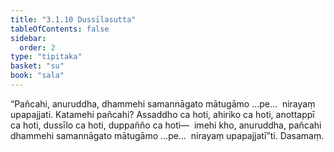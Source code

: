 ```yaml
---
title: "3.1.10 Dussīlasutta"
tableOfContents: false
sidebar:
  order: 2
type: "tipitaka"
basket: "su"
book: "sala"
---
```



<DynamicBreadcrumb />

<Division number="289" book="sala" bookNo="13" page="439">

<Paragraph number="1259" book="sala">
“Pañcahi, anuruddha, dhammehi samannāgato mātugāmo …pe…  nirayaṃ upapajjati. Katamehi pañcahi? Assaddho ca hoti, ahiriko ca hoti, anottappī ca hoti, dussīlo ca hoti, duppañño ca hoti—  imehi kho, anuruddha, pañcahi dhammehi samannāgato mātugāmo …pe…  nirayaṃ upapajjatī”ti.

</Paragraph>
</Division>

<Paragraph number="1260" type="center" book="sala">
Dasamaṃ.
</Paragraph>